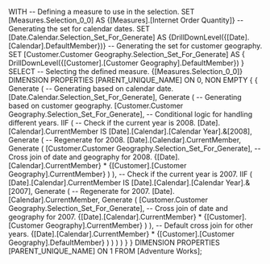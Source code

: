 WITH 
  -- Defining a measure to use in the selection.
  SET [Measures.Selection_0_0] AS 
    {[Measures].[Internet Order Quantity]} 
  -- Generating the set for calendar dates.
  SET [Date.Calendar.Selection_Set_For_Generate] AS 
    {DrillDownLevel({[Date].[Calendar].DefaultMember})} 
  -- Generating the set for customer geography.
  SET [Customer.Customer Geography.Selection_Set_For_Generate] AS 
    {
      DrillDownLevel({[Customer].[Customer Geography].DefaultMember})
    } 
SELECT 
  -- Selecting the defined measure.
  {[Measures.Selection_0_0]}
  DIMENSION PROPERTIES [PARENT_UNIQUE_NAME]  ON 0,
  NON EMPTY 
    {
      {
        Generate
        (
          -- Generating based on calendar date.
          [Date.Calendar.Selection_Set_For_Generate],
          Generate
          (
            -- Generating based on customer geography.
            [Customer.Customer Geography.Selection_Set_For_Generate],
            -- Conditional logic for handling different years.
            IIF
            (
                -- Check if the current year is 2008.
                [Date].[Calendar].CurrentMember IS [Date].[Calendar].[Calendar Year].&[2008],
                Generate
                (
                  -- Regenerate for 2008.
                  [Date].[Calendar].CurrentMember,
                  Generate
                  (
                    [Customer.Customer Geography.Selection_Set_For_Generate],
                    -- Cross join of date and geography for 2008.
                    {[Date].[Calendar].CurrentMember} * {[Customer].[Customer Geography].CurrentMember}
                  )
                ),
                -- Check if the current year is 2007.
                IIF
                (
                  [Date].[Calendar].CurrentMember IS [Date].[Calendar].[Calendar Year].&[2007],
                  Generate
                  (
                    -- Regenerate for 2007.
                    [Date].[Calendar].CurrentMember,
                    Generate
                    (
                      [Customer.Customer Geography.Selection_Set_For_Generate],
                      -- Cross join of date and geography for 2007.
                      {[Date].[Calendar].CurrentMember} * {[Customer].[Customer Geography].CurrentMember}
                    )
                  ),
                  -- Default cross join for other years.
                  {[Date].[Calendar].CurrentMember} * {[Customer].[Customer Geography].DefaultMember}
                )
            )
          )
        )
      }
    }
  DIMENSION PROPERTIES [PARENT_UNIQUE_NAME]  ON 1
FROM [Adventure Works];
